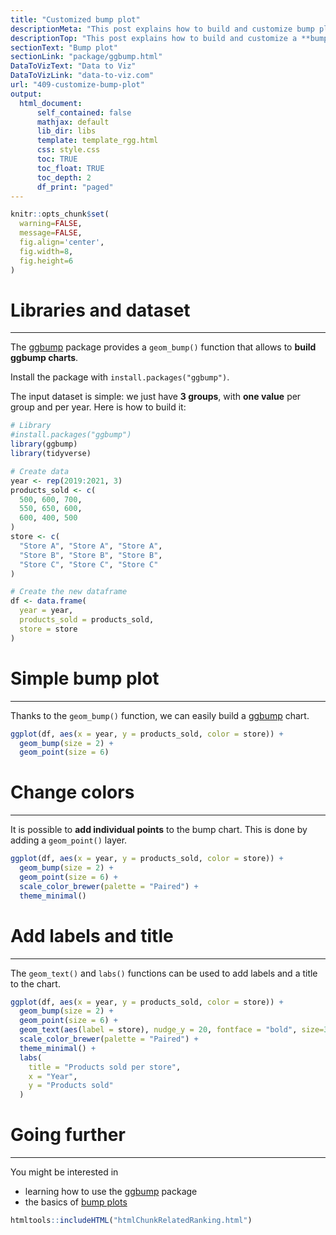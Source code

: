 ```yaml
---
title: "Customized bump plot"
descriptionMeta: "This post explains how to build and customize bump plot with R. It uses the ggbump package, provides reproducible code and explain how input data must be formatted."
descriptionTop: "This post explains how to build and customize a **bump plot** with R. It uses the [ggbump](package/ggbump.html) package, provides reproducible code and explain how input data must be formatted.<br><br>For an introduction to bump plots, see [this introduction](408-basic-bump-plot.html)."
sectionText: "Bump plot"
sectionLink: "package/ggbump.html"
DataToVizText: "Data to Viz"
DataToVizLink: "data-to-viz.com"
url: "409-customize-bump-plot"
output:
  html_document:
      self_contained: false    
      mathjax: default
      lib_dir: libs
      template: template_rgg.html
      css: style.css
      toc: TRUE
      toc_float: TRUE
      toc_depth: 2
      df_print: "paged"
---
```



```r
knitr::opts_chunk$set(
  warning=FALSE,
  message=FALSE,
  fig.align='center',
  fig.width=8,
  fig.height=6
)
```

<div class="container">


# Libraries and dataset
***

The [ggbump](package/ggbump.html) package provides a `geom_bump()` function that allows to **build ggbump charts**.

Install the package with `install.packages("ggbump")`.

The input dataset is simple: we just have **3 groups**, with **one value** per group and per year. Here is how to build it:

```r
# Library
#install.packages("ggbump")
library(ggbump)
library(tidyverse)

# Create data
year <- rep(2019:2021, 3)
products_sold <- c(
  500, 600, 700,
  550, 650, 600,
  600, 400, 500
)
store <- c(
  "Store A", "Store A", "Store A",
  "Store B", "Store B", "Store B",
  "Store C", "Store C", "Store C"
)

# Create the new dataframe
df <- data.frame(
  year = year,
  products_sold = products_sold,
  store = store
)
```


# Simple bump plot
***

Thanks to the `geom_bump()` function, we can easily build a [ggbump](package/ggbump.html) chart.

```r
ggplot(df, aes(x = year, y = products_sold, color = store)) +
  geom_bump(size = 2) +
  geom_point(size = 6)
```



# Change colors
***

It is possible to **add individual points** to the bump chart. This is done by adding a `geom_point()` layer.

```r
ggplot(df, aes(x = year, y = products_sold, color = store)) +
  geom_bump(size = 2) +
  geom_point(size = 6) +
  scale_color_brewer(palette = "Paired") +
  theme_minimal()
```


# Add labels and title
***

The `geom_text()` and `labs()` functions can be used to add labels and a title to the chart.

```r
ggplot(df, aes(x = year, y = products_sold, color = store)) +
  geom_bump(size = 2) +
  geom_point(size = 6) +
  geom_text(aes(label = store), nudge_y = 20, fontface = "bold", size=3) +
  scale_color_brewer(palette = "Paired") +
  theme_minimal() +
  labs(
    title = "Products sold per store",
    x = "Year",
    y = "Products sold"
  )
```


# Going further
***

You might be interested in

- learning how to use the [ggbump](package/ggbump.html) package
- the basics of [bump plots](408-basic-bump-plot.html)



<!-- Close container -->
</div>




```r
htmltools::includeHTML("htmlChunkRelatedRanking.html")
```
